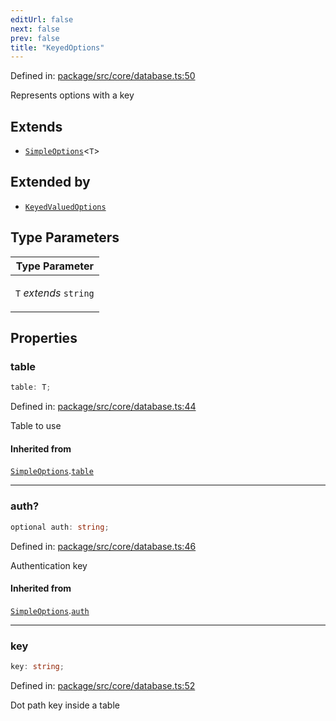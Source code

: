 ```yaml
---
editUrl: false
next: false
prev: false
title: "KeyedOptions"
---
```


Defined in: [package/src/core/database.ts:50](https://github.com/KingsBeCattz/ezdd/blob/0f600ba185b426f1ed870030a52eb2b1640838c6/package/src/core/database.ts#L50)

Represents options with a key

## Extends

- [`SimpleOptions`](/ezdb/reference/interfaces/simpleoptions/)\<`T`\>

## Extended by

- [`KeyedValuedOptions`](/ezdb/reference/interfaces/keyedvaluedoptions/)

## Type Parameters

<table>
<thead>
<tr>
<th>Type Parameter</th>
</tr>
</thead>
<tbody>
<tr>
<td>

`T` *extends* `string`

</td>
</tr>
</tbody>
</table>

## Properties

### table

```ts
table: T;
```

Defined in: [package/src/core/database.ts:44](https://github.com/KingsBeCattz/ezdd/blob/0f600ba185b426f1ed870030a52eb2b1640838c6/package/src/core/database.ts#L44)

Table to use

#### Inherited from

[`SimpleOptions`](/ezdb/reference/interfaces/simpleoptions/).[`table`](/ezdb/reference/interfaces/simpleoptions/#table)

***

### auth?

```ts
optional auth: string;
```

Defined in: [package/src/core/database.ts:46](https://github.com/KingsBeCattz/ezdd/blob/0f600ba185b426f1ed870030a52eb2b1640838c6/package/src/core/database.ts#L46)

Authentication key

#### Inherited from

[`SimpleOptions`](/ezdb/reference/interfaces/simpleoptions/).[`auth`](/ezdb/reference/interfaces/simpleoptions/#auth)

***

### key

```ts
key: string;
```

Defined in: [package/src/core/database.ts:52](https://github.com/KingsBeCattz/ezdd/blob/0f600ba185b426f1ed870030a52eb2b1640838c6/package/src/core/database.ts#L52)

Dot path key inside a table
